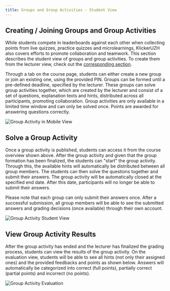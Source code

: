 ```yaml
---
title: Groups and Group Activities - Student View
---
```


## Creating / Joining Groups and Group Activities

While students compete in leaderboards against each other when collecting points from live quizzes, practice quizzes and microlearnings, KlickerUZH also covers efforts to promote collaboration and teamwork. This section describes the student view of groups and group activities. To create them from the lecturer view, check out the [corresponding section](/tutorials/group_activity/).

Through a tab on the course page, students can either create a new group or join an existing one, using the provided PIN. Groups can be formed until a pre-defined deadline, specified by the lecturer. These groups can solve group activities together, which are created by the lecturer and consist of a set of questions, explanation texts and hints, distributed across all participants, promoting collaboration. Group activities are only available in a limited time window and can only be solved once. Points are awarded for answering questions correctly.

![Group Activity in Mobile View](/img_v3/10_group_overview.png)

## Solve a Group Activity

Once a group activity is published, students can access it from the course overview shown above. After the group activity and given that the group formation has been finalized, the students can "start" the group activity. Through this, the available hints will automatically be distributed between all group members. The students can then solve the questions together and submit their answers. The group activity will be automatically closed at the specified end date. After this date, participants will no longer be able to submit their answers.

Please note that each group can only submit their answers once. After a successful submission, all group members will be able to see the submitted answers and grading decisions (once available) through their own account.

![Group Activity Student View](/img_v3/15_group_activity_student_view.png)

## View Group Activity Results

After the group activity has ended and the lecturer has finalized the grading process, students can view the results of the group activity. On the evaluation view, students will be able to see all hints (not only their assigned ones) and the provided feedbacks and points as shown below. Answers will automatically be categorized into correct (full points), partially correct (partial points) and incorrect (no points).

![Group Activity Evaluation](/img_v3/16_group_activity_graded_students.png)
